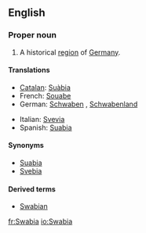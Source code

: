 ==English==
{{wikipedia}}

===Proper noun===
{{en-proper noun}}

# A historical [[region]] of [[Germany]].

====Translations====
{{trans-top|historical region of Germany}}
* [[Catalan]]: [[Suàbia]] {{f}}
* French: [[Souabe]] {{f}}
* German: [[Schwaben]] {{f}}, [[Schwabenland]] {{n}}
{{trans-mid}}
* Italian: [[Svevia]] {{f}}
* Spanish: [[Suabia]] {{f}}
{{trans-bottom}}

====Synonyms====
* [[Suabia]]
* [[Svebia]]

====Derived terms====
* [[Swabian]]

[[fr:Swabia]]
[[io:Swabia]]